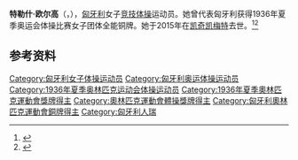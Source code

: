 {{NoteTA|G1=Sports}}
{{eastern name order|[[匈牙利语|匈牙利语]]}}

'''特勒什·欧尔高'''（{{lang-hu|Törös Olga}}，{{bd|1914年|8月4日|2015年|2月16日}}），[[匈牙利|匈牙利]]女子[[竞技体操|竞技体操]]运动员。她曾代表匈牙利获得1936年夏季奥运会体操比赛女子团体全能铜牌。她于2015年在[[凯奇凯梅特|凯奇凯梅特]]去世。<ref>{{Cite web|title=Olga TOROS|url=https://www.olympic.org/olga-toros|accessdate=2021-04-02|work=International Olympic Committee}}</ref><ref>{{cite web|url=https://www.olympedia.org/athletes/28666|title=Olga Törös|work=Olympedia|accessdate=2021-04-02|archive-date=2020-12-06|archive-url=https://web.archive.org/web/20201206013142/https://www.olympedia.org/athletes/28666|dead-url=no}}</ref>

== 参考资料 ==
{{reflist}}

{{Authority control}}
{{DEFAULTSORT:Törös, Olga}}
[[Category:匈牙利女子体操运动员|Category:匈牙利女子体操运动员]]
[[Category:匈牙利奥运体操运动员|Category:匈牙利奥运体操运动员]]
[[Category:1936年夏季奥林匹克运动会体操运动员|Category:1936年夏季奥林匹克运动会体操运动员]]
[[Category:1936年夏季奧林匹克運動會獎牌得主|Category:1936年夏季奧林匹克運動會獎牌得主]]
[[Category:奧林匹克運動會體操獎牌得主|Category:奧林匹克運動會體操獎牌得主]]
[[Category:匈牙利奧林匹克運動會銅牌得主|Category:匈牙利奧林匹克運動會銅牌得主]]
[[Category:匈牙利人瑞|Category:匈牙利人瑞]]